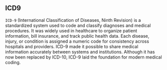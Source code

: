 ## ICD9

`ICD-9` (International Classification of Diseases, Ninth Revision) is a standardized system used to code and classify diagnoses and medical procedures. It was widely used in healthcare to organize patient information, bill insurance, and track public health data. Each disease, injury, or condition is assigned a numeric code for consistency across hospitals and providers. ICD-9 made it possible to share medical information accurately between systems and institutions. Although it has now been replaced by ICD-10, ICD-9 laid the foundation for modern medical coding.